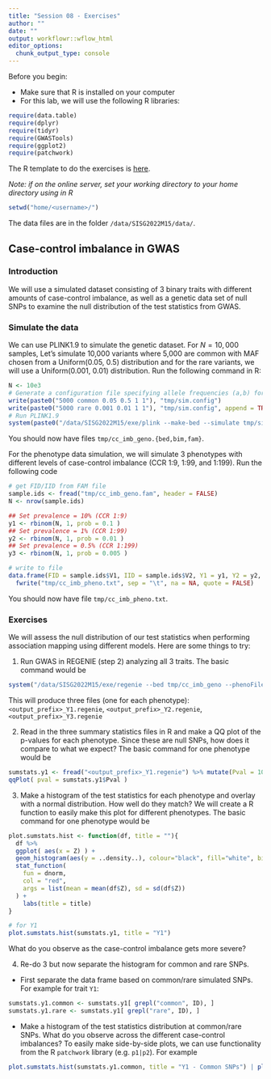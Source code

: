 ```yaml
---
title: "Session 08 - Exercises"
author: ""
date: ""
output: workflowr::wflow_html
editor_options:
  chunk_output_type: console
---
```

Before you begin:

* Make sure that R is installed on your computer
* For this lab, we will use the following R libraries:
```r
require(data.table)
require(dplyr)
require(tidyr)
require(GWASTools)
require(ggplot2)
require(patchwork)
```

The R template to do the exercises is [here](https://github.com/joellembatchou/SISG2022_Association_Mapping/tree/master/code).

*Note: if on the online server, set your working directory to your home directory using in R*
```r
setwd("home/<username>/")
```

The data files are in the folder `/data/SISG2022M15/data/`.

## Case-control imbalance in GWAS

### Introduction
We will use a simulated dataset consisting of 3 binary traits with different amounts of case-control imbalance, as well as a genetic data set of null SNPs to examine the null distribution of the test statistics from GWAS.

### Simulate the data
We can use PLINK1.9 to simulate the genetic dataset. For $N=10,000$ samples, Let's simulate 10,000 variants where 5,000 are common with MAF chosen from a Uniform(0.05, 0.5) distribution and for the rare variants, we will use a Uniform(0.001, 0.01) distribution. Run the following command in R:
```r
N <- 10e3
# Generate a configuration file specifying allele frequencies (a,b) for Uniform(a,b) distribution
write(paste0("5000 common 0.05 0.5 1 1"), "tmp/sim.config")
write(paste0("5000 rare 0.001 0.01 1 1"), "tmp/sim.config", append = TRUE)
# Run PLINK1.9
system(paste0("/data/SISG2022M15/exe/plink --make-bed --simulate tmp/sim.config --simulate-ncases ", N, " --simulate-ncontrols 0 --simulate-prevalence 0.1  --out tmp/cc_imb_geno"))
```
You should now have files `tmp/cc_imb_geno.{bed,bim,fam}`.

For the phenotype data simulation, we will simulate 3 phenotypes with different levels of case-control imbalance (CCR 1:9, 1:99, and 1:199). Run the following code
```r
# get FID/IID from FAM file
sample.ids <- fread("tmp/cc_imb_geno.fam", header = FALSE)
N <- nrow(sample.ids)

## Set prevalence = 10% (CCR 1:9)
y1 <- rbinom(N, 1, prob = 0.1 )
## Set prevalence = 1% (CCR 1:99)
y2 <- rbinom(N, 1, prob = 0.01 )
## Set prevalence = 0.5% (CCR 1:199)
y3 <- rbinom(N, 1, prob = 0.005 )

# write to file
data.frame(FID = sample.ids$V1, IID = sample.ids$V2, Y1 = y1, Y2 = y2, Y3 = y3) %>%
  fwrite("tmp/cc_imb_pheno.txt", sep = "\t", na = NA, quote = FALSE)
```
You should now have file `tmp/cc_imb_pheno.txt`.

### Exercises
We will assess the null distribution of our test statistics when performing association mapping using different models. Here are some things to try:

1.  Run GWAS in REGENIE (step 2) analyzing all 3 traits. The basic command would be
```r
system("/data/SISG2022M15/exe/regenie --bed tmp/cc_imb_geno --phenoFile tmp/cc_imb_pheno.txt --step 2 --bsize 400 --bt  --ignore-pred --out <output_prefix>")
```
This will produce three files (one for each phenotype): `<output_prefix>_Y1.regenie`, `<output_prefix>_Y2.regenie`, `<output_prefix>_Y3.regenie` 

2. Read in the three summary statistics files in R and make a QQ plot of the p-values for each phenotype. Since these are null SNPs, how does it compare to what we expect? The basic command for one phenotype would be
```r
sumstats.y1 <- fread("<output_prefix>_Y1.regenie") %>% mutate(Pval = 10^(-LOG10P), Z = sign(BETA) * sqrt(CHISQ))
qqPlot( pval = sumstats.y1$Pval )
```

3. Make a histogram of the test statistics for each phenotype and overlay with a normal distribution. How well do they match? We will create a R function to easily make this plot for different phenotypes. The basic command for one phenotype would be
```r
plot.sumstats.hist <- function(df, title = ""){
  df %>%
  ggplot( aes(x = Z) ) +
  geom_histogram(aes(y = ..density..), colour="black", fill="white", bins = 100) +
  stat_function(
    fun = dnorm, 
    col = "red",
    args = list(mean = mean(df$Z), sd = sd(df$Z))
  ) +
    labs(title = title)
}

# for Y1
plot.sumstats.hist(sumstats.y1, title = "Y1")
```

What do you observe as the case-control imbalance gets more severe?

4. Re-do 3 but now separate the histogram for common and rare SNPs. 

* First separate the data frame based on common/rare simulated SNPs. For example for trait `Y1`:
```r
sumstats.y1.common <- sumstats.y1[ grepl("common", ID), ]
sumstats.y1.rare <- sumstats.y1[ grepl("rare", ID), ]
```

* Make a histogram of the test statistics distribution at common/rare SNPs. What do you observe across the different case-control imbalances? To easily make side-by-side plots, we can use functionality from the R `patchwork` library (e.g. `p1|p2`). For example
```r
plot.sumstats.hist(sumstats.y1.common, title = "Y1 - Common SNPs") | plot.sumstats.hist(sumstats.y1.rare, title = "Y1 - Rare SNPs")
```
